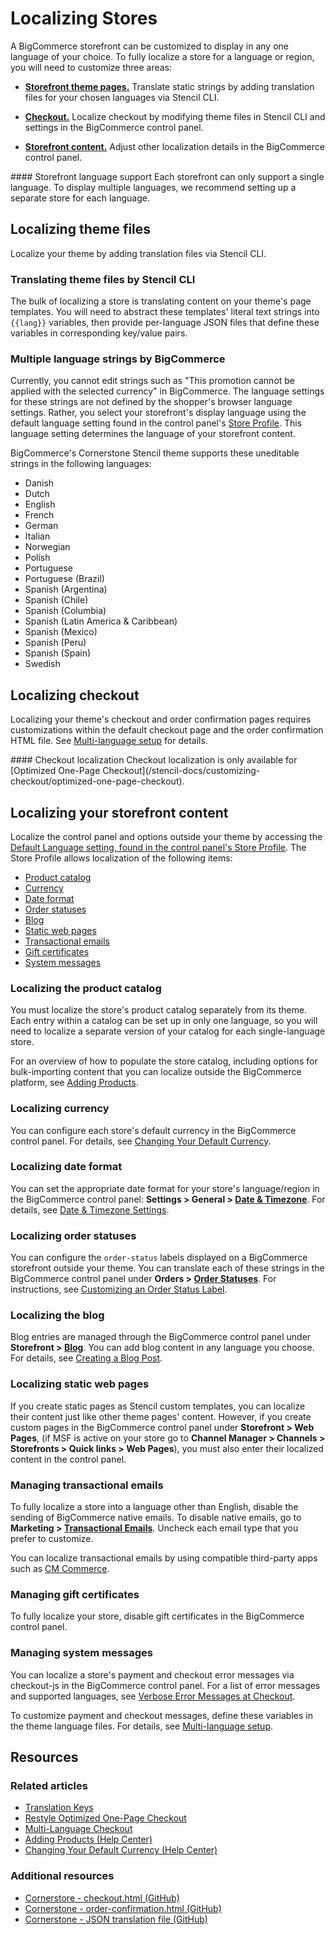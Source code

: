 # Localizing Stores

A BigCommerce storefront can be customized to display in any one language of your choice. To fully localize a store for a language or region, you will need to customize three areas:


* **[Storefront theme pages.](#translating-theme-files-by-stencil-cli)** Translate static strings by adding translation files for your chosen languages via Stencil CLI.

* **[Checkout.](#localizing-checkout)** Localize checkout by modifying theme files in Stencil CLI and settings in the BigCommerce control panel.

* **[Storefront content.](#localizing-your-storefront-content)** Adjust other localization details in the BigCommerce control panel.


<Callout type="info">
 #### Storefront language support
 Each storefront can only support a single language. To display multiple languages, we recommend setting up a separate store for each language.
</Callout>



## Localizing theme files

Localize your theme by adding translation files via Stencil CLI.

### Translating theme files by Stencil CLI

The bulk of localizing a store is translating content on your theme's page templates. You will need to abstract these templates' literal text strings into `{{lang}}` variables, then provide per-language JSON files that define these variables in corresponding key/value pairs.

### Multiple language strings by BigCommerce

Currently, you cannot edit strings such as "This promotion cannot be applied with the selected currency" in BigCommerce. The language settings for these strings are not defined by the shopper's browser language settings. Rather, you select your storefront's display language using the default language setting found in the control panel's [Store Profile](https://support.bigcommerce.com/s/article/Store-Profile-Settings#locale). This language setting determines the language of your storefront content.


BigCommerce's Cornerstone Stencil theme supports these uneditable strings in the following languages:

* Danish
* Dutch
* English
* French
* German
* Italian
* Norwegian
* Polish
* Portuguese
* Portuguese (Brazil)
* Spanish (Argentina)
* Spanish (Chile)
* Spanish (Columbia)
* Spanish (Latin America & Caribbean)
* Spanish (Mexico)
* Spanish (Peru)
* Spanish (Spain)
* Swedish


## Localizing checkout

Localizing your theme's checkout and order confirmation pages requires customizations within the default checkout page and the order confirmation HTML file. See [Multi-language setup](/stencil-docs/localization/multi-language-checkout) for details.


<Callout type="warning">
 #### Checkout localization
 Checkout localization is only available for [Optimized One-Page Checkout](/stencil-docs/customizing-checkout/optimized-one-page-checkout).
</Callout>


## Localizing your storefront content

Localize the control panel and options outside your theme by accessing the [Default Language setting, found in the control panel's Store Profile](https://support.bigcommerce.com/s/article/Store-Profile-Settings#locale). The Store Profile allows localization of the following items:

* [Product catalog](#localizing-the-product-catalog)
* [Currency](#localizing-currency)
* [Date format](#localizing-date-format)
* [Order statuses](#localizing-order-statuses)
* [Blog](#localizing-the-blog)
* [Static web pages](#localizing-static-web-pages)
* [Transactional emails](#managing-transactional-emails)
* [Gift certificates](#managing-gift-certificates)
* [System messages](#managing-system-messages)

### Localizing the product catalog

You must localize the store's product catalog separately from its theme. Each entry within a catalog can be set up in only one language, so you will need to localize a separate version of your catalog for each single-language store.

For an overview of how to populate the store catalog, including options for bulk-importing content that you can localize outside the BigCommerce platform, see [Adding Products](https://support.bigcommerce.com/s/article/Adding-Products-v3).

### Localizing currency
You can configure each store's default currency in the BigCommerce control panel. For details, see [Changing Your Default Currency](https://support.bigcommerce.com/s/article/Managing-Currencies#default).

### Localizing date format
You can set the appropriate date format for your store's language/region in the BigCommerce control panel: **Settings > General > [Date & Timezone](http://login.bigcommerce.com/deep-links/manage/settings/store)**. For details, see [Date & Timezone Settings](https://support.bigcommerce.com/s/article/Store-Settings#date-time).

### Localizing order statuses
You can configure the `order-status` labels displayed on a BigCommerce storefront outside your theme. You can translate each of these strings in the BigCommerce control panel under **Orders > [Order Statuses](http://login.bigcommerce.com/deep-links/manage/orders/order-statuses)**. For instructions, see [Customizing an Order Status Label](https://support.bigcommerce.com/s/article/Order-Statuses#rename).

### Localizing the blog
Blog entries are managed through the BigCommerce control panel under **Storefront > [Blog](https://login.mybigcommerce.com/manage/content/blog)**. You can add blog content in any language you choose. For details, see [Creating a Blog Post](https://support.bigcommerce.com/s/article/Using-the-Built-In-Blog#creating-post).

### Localizing static web pages
If you create static pages as Stencil custom templates, you can localize their content just like other theme pages' content. However, if you create custom pages in the BigCommerce control panel under **Storefront > Web Pages**, (if MSF is active on your store go to **Channel Manager > Channels > Storefronts > Quick links > Web Pages**), you must also enter their localized content in the control panel.

### Managing transactional emails

To fully localize a store into a language other than English, disable the sending of BigCommerce native emails. To disable native emails, go to **Marketing > [Transactional Emails](http://login.bigcommerce.com/deep-links/manage/transactional-emails)**. Uncheck each email type that you prefer to customize.

You can localize transactional emails by using compatible third-party apps such as [CM Commerce](https://www.bigcommerce.com/apps/cm-commerce/).

### Managing gift certificates

To fully localize your store, disable gift certificates in the BigCommerce control panel.

### Managing system messages
You can localize a store's payment and checkout error messages via checkout-js in the BigCommerce control panel. For a list of error messages and supported languages, see [Verbose Error Messages at Checkout](https://support.bigcommerce.com/s/article/Optimized-Single-Page-Checkout#verbose).

To customize payment and checkout messages, define these variables in the theme language files. For details, see [Multi-language setup](/stencil-docs/localization/multi-language-checkout#multi-language-setup).


## Resources

### Related articles

* [Translation Keys](/stencil-docs/localization/translation-keys)
* [Restyle Optimized One-Page Checkout](/stencil-docs/customizing-checkout/optimized-one-page-checkout)
* [Multi-Language Checkout](/stencil-docs/localization/multi-language-checkout)
* [Adding Products (Help Center)](https://support.bigcommerce.com/s/article/Adding-Products-v3) 
* [Changing Your Default Currency (Help Center)](https://support.bigcommerce.com/s/article/Managing-Currencies#default)

### Additional resources

* [Cornerstore - checkout.html (GitHub)](https://github.com/bigcommerce/cornerstone/blob/master/templates/pages/checkout.html)
* [Cornerstone - order-confirmation.html (GitHub)](https://github.com/bigcommerce/cornerstone/blob/master/templates/pages/order-confirmation.html)
* [Cornerstone - JSON translation file (GitHub)](https://github.com/bigcommerce/cornerstone/tree/master/lang)

